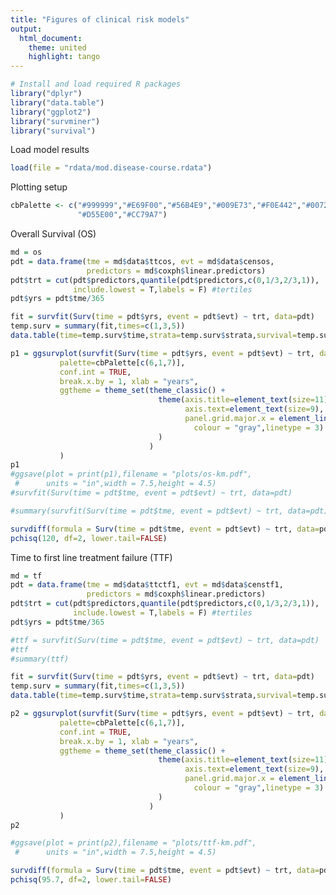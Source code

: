 ---
title: "Figures of clinical risk models"
output:
  html_document:
    theme: united
    highlight: tango
---

```{r load_packages, message=F, include=T,error=F,warning=F}
# Install and load required R packages
library("dplyr")
library("data.table")
library("ggplot2")
library("survminer")
library("survival")
```

Load model results
```{r}
load(file = "rdata/mod.disease-course.rdata")
```

Plotting setup
```{r}
cbPalette <- c("#999999","#E69F00","#56B4E9","#009E73","#F0E442","#0072B2",
               "#D55E00","#CC79A7")
```

Overall Survival (OS)
```{r}
md = os
pdt = data.frame(tme = md$data$ttcos, evt = md$data$censos,
                 predictors = md$coxph$linear.predictors)
pdt$trt = cut(pdt$predictors,quantile(pdt$predictors,c(0,1/3,2/3,1)),
              include.lowest = T,labels = F) #tertiles
pdt$yrs = pdt$tme/365

fit = survfit(Surv(time = pdt$yrs, event = pdt$evt) ~ trt, data=pdt)
temp.surv = summary(fit,times=c(1,3,5))
data.table(time=temp.surv$time,strata=temp.surv$strata,survival=temp.surv$surv)

p1 = ggsurvplot(survfit(Surv(time = pdt$yrs, event = pdt$evt) ~ trt, data=pdt),
           palette=cbPalette[c(6,1,7)],
           conf.int = TRUE,
           break.x.by = 1, xlab = "years",
           ggtheme = theme_set(theme_classic() + 
                                 theme(axis.title=element_text(size=11),
                                       axis.text=element_text(size=9),
                                       panel.grid.major.x = element_line(
                                         colour = "gray",linetype = 3)
                                 )
                               )
           )
p1
#ggsave(plot = print(p1),filename = "plots/os-km.pdf",
 #      units = "in",width = 7.5,height = 4.5)
#survfit(Surv(time = pdt$tme, event = pdt$evt) ~ trt, data=pdt)

#summary(survfit(Surv(time = pdt$tme, event = pdt$evt) ~ trt, data=pdt))

survdiff(formula = Surv(time = pdt$tme, event = pdt$evt) ~ trt, data=pdt)
pchisq(120, df=2, lower.tail=FALSE)
```

Time to first line treatment failure (TTF)
```{r}
md = tf
pdt = data.frame(tme = md$data$ttctf1, evt = md$data$censtf1,
                 predictors = md$coxph$linear.predictors)
pdt$trt = cut(pdt$predictors,quantile(pdt$predictors,c(0,1/3,2/3,1)),
              include.lowest = T,labels = F) #tertiles
pdt$yrs = pdt$tme/365

#ttf = survfit(Surv(time = pdt$tme, event = pdt$evt) ~ trt, data=pdt)
#ttf
#summary(ttf)

fit = survfit(Surv(time = pdt$yrs, event = pdt$evt) ~ trt, data=pdt)
temp.surv = summary(fit,times=c(1,3,5))
data.table(time=temp.surv$time,strata=temp.surv$strata,survival=temp.surv$surv)

p2 = ggsurvplot(survfit(Surv(time = pdt$yrs, event = pdt$evt) ~ trt, data=pdt),
           palette=cbPalette[c(6,1,7)],
           conf.int = TRUE,
           break.x.by = 1, xlab = "years",
           ggtheme = theme_set(theme_classic() + 
                                 theme(axis.title=element_text(size=11),
                                       axis.text=element_text(size=9),
                                       panel.grid.major.x = element_line(
                                         colour = "gray",linetype = 3)
                                 )
                               )
           )
p2

#ggsave(plot = print(p2),filename = "plots/ttf-km.pdf",
 #      units = "in",width = 7.5,height = 4.5)

survdiff(formula = Surv(time = pdt$tme, event = pdt$evt) ~ trt, data=pdt)
pchisq(95.7, df=2, lower.tail=FALSE)
```